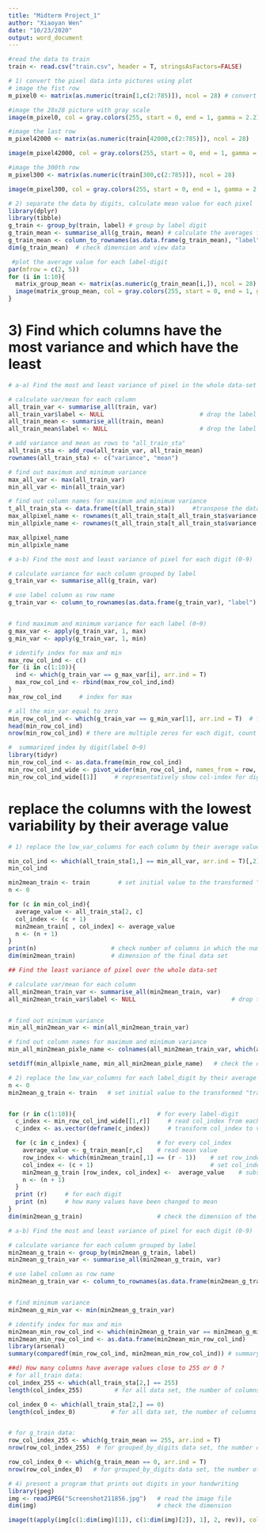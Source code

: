 ```yaml
---
title: "Midterm Project_1"
author: "Xiaoyan Wen"
date: "10/23/2020"
output: word_document
---
```

```r
#read the data to train
train <- read.csv("train.csv", header = T, stringsAsFactors=FALSE)
```

```r
# 1) convert the pixel data into pictures using plot
# image the fist row
m_pixel0 <- matrix(as.numeric(train[1,c(2:785)]), ncol = 28) # convert to matrix

#image the 28x28 picture with gray scale
image(m_pixel0, col = gray.colors(255, start = 0, end = 1, gamma = 2.2), useRaster = T, axes = F)
```

```r
#image the last row
m_pixel42000 <- matrix(as.numeric(train[42000,c(2:785)]), ncol = 28)

image(m_pixel42000, col = gray.colors(255, start = 0, end = 1, gamma = 2.2), useRaster = T, axes = F)
```

```r
#image the 300th row
m_pixel300 <- matrix(as.numeric(train[300,c(2:785)]), ncol = 28)

image(m_pixel300, col = gray.colors(255, start = 0, end = 1, gamma = 2.2), useRaster = T, axes = F)
```

```r
# 2) separate the data by digits, calculate mean value for each pixel
library(dplyr)
library(tibble)
g_train <- group_by(train, label) # group by label digit
g_train_mean <- summarise_all(g_train, mean) # calculate the averages for each pixel/grouped by label
g_train_mean <- column_to_rownames(as.data.frame(g_train_mean), "label") # use label col as row name
dim(g_train_mean)  # check dimension and view data
```

```r
 #plot the average value for each label-digit
par(mfrow = c(2, 5))
for (i in 1:10){
  matrix_group_mean <- matrix(as.numeric(g_train_mean[i,]), ncol = 28)
  image(matrix_group_mean, col = gray.colors(255, start = 0, end = 1, gamma = 2.2), useRaster = T, axes = F)
}
```

# 3) Find which columns have the most variance and which have the least
```r
# a-a) Find the most and least variance of pixel in the whole data-set

# calculate var/mean for each column 
all_train_var <- summarise_all(train, var)
all_train_var$label <- NULL                           # drop the label col
all_train_mean <- summarise_all(train, mean)
all_train_mean$label <- NULL                          # drop the label col

# add variance and mean as rows to "all_train_sta"
all_train_sta <- add_row(all_train_var, all_train_mean)
rownames(all_train_sta) <- c("variance", "mean")

# find out maximum and minimum variance
max_all_var <- max(all_train_var)
min_all_var <- min(all_train_var)

# find out column names for maximum and minimum variance
t_all_train_sta <- data.frame(t(all_train_sta))     #transpose the data
max_allpixel_name <- rownames(t_all_train_sta[t_all_train_sta$variance == max_all_var,])
min_allpixle_name <- rownames(t_all_train_sta[t_all_train_sta$variance == min_all_var,])

max_allpixel_name
min_allpixle_name
```

```r
# a-b) Find the most and least variance of pixel for each digit (0-9)

# calculate variance for each column grouped by label 
g_train_var <- summarise_all(g_train, var)

# use label column as row name 
g_train_var <- column_to_rownames(as.data.frame(g_train_var), "label")


# find maximum and minimum variance for each label (0~9)
g_max_var <- apply(g_train_var, 1, max)
g_min_var <- apply(g_train_var, 1, min)

# identify index for max and min
max_row_col_ind <- c()
for (i in c(1:10)){
  ind <- which(g_train_var == g_max_var[i], arr.ind = T)
  max_row_col_ind <- rbind(max_row_col_ind,ind)
}
max_row_col_ind     # index for max

```

```r
# all the min_var equal to zero
min_row_col_ind <- which(g_train_var == g_min_var[1], arr.ind = T)  # find index for zero 
head(min_row_col_ind)
nrow(min_row_col_ind) # there are multiple zeros for each digit, count the total index number   

#  summarized index by digit(label 0~9)
library(tidyr)
min_row_col_ind <- as.data.frame(min_row_col_ind)
min_row_col_ind_wide <- pivot_wider(min_row_col_ind, names_from = row, values_from = col, values_fn = list) 
min_row_col_ind_wide[[1]]     # representatively show col-index for digit 1
```

# replace the columns with the lowest variability by their average value
```r
# 1) replace the low_var_columns for each column by their average value and save to "min2mean_train"

min_col_ind <- which(all_train_sta[1,] == min_all_var, arr.ind = T)[,2]  # # col-index for meanvar = min 
min_col_ind
```

```r
min2mean_train <- train        # set initial value to the transformed "train" data
n <- 0

for (c in min_col_ind){
  average_value <- all_train_sta[2, c]
  col_index <- (c + 1)
  min2mean_train[ , col_index] <- average_value
  n <- (n + 1)
}
print(n)                     # check number of columns in which the number have changed to col-mean
dim(min2mean_train)          # dimension of the final data set
```

```r
## Find the least variance of pixel over the whole data-set

# calculate var/mean for each column 
all_min2mean_train_var <- summarise_all(min2mean_train, var)
all_min2mean_train_var$label <- NULL                           # drop the label col


# find out minimum variance
min_all_min2mean_var <- min(all_min2mean_train_var)

# find out column names for maximum and minimum variance
min_all_min2mean_pixle_name <- colnames(all_min2mean_train_var, which(all_min2mean_train_var[1,] == min_all_min2mean_var))

setdiff(min_allpixle_name, min_all_min2mean_pixle_name)   # check the difference between original and new data set
```
```r
# 2) replace the low_var_columns for each label_digit by their average value -> "min2mean_g_train"
n <- 0
min2mean_g_train <- train   # set initial value to the transformed "train" data


for (r in c(1:10)){                       # for every label-digit
  c_index <- min_row_col_ind_wide[[1,r]]     # read col_index from each label_index (1 ~ 10)
  c_index <- as.vector(deframe(c_index))     # transform col_index to vector

  for (c in c_index) {                    # for every col_index
    average_value <- g_train_mean[r,c]    # read mean value
    row_index <- which(min2mean_train[,1] == (r - 1))    # set row_index
    col_index <- (c + 1)                                 # set col_index
    min2mean_g_train [row_index, col_index] <-  average_value    # substrate the min_var cloumns with mean_value
    n <- (n + 1)
  }
  print (r)     # for each digit
  print (n)     # how many values have been changed to mean
}
dim(min2mean_g_train)                     # check the dimension of the new data
```


```r
# a-b) Find the most and least variance of pixel for each digit (0-9)

# calculate variance for each column grouped by label 
min2mean_g_train <- group_by(min2mean_g_train, label)
min2mean_g_train_var <- summarise_all(min2mean_g_train, var)

# use label column as row name 
min2mean_g_train_var <- column_to_rownames(as.data.frame(min2mean_g_train_var), "label")


# find minimum variance 
min2mean_g_min_var <- min(min2mean_g_train_var)

# identify index for max and min
min2mean_min_row_col_ind <- which(min2mean_g_train_var == min2mean_g_min_var, arr.ind = T)  # index for min 
min2mean_min_row_col_ind <- as.data.frame(min2mean_min_row_col_ind)       # transfer char to data.frame
library(arsenal)
summary(comparedf(min_row_col_ind, min2mean_min_row_col_ind)) # summary the difference between original and new data set
```

```r
##d) How many columns have average values close to 255 or 0 ?
# for all_train data:
col_index_255 <- which(all_train_sta[2,] == 255)
length(col_index_255)         # for all data set, the number of columns have average value close to 255

col_index_0 <- which(all_train_sta[2,] == 0)
length(col_index_0)          # for all data set, the number of columns have average value close to 0


# for g_train data:
row_col_index_255 <- which(g_train_mean == 255, arr.ind = T)
nrow(row_col_index_255)  # for grouped_by_digits data set, the number of columns have average value close to 255

row_col_index_0 <- which(g_train_mean == 0, arr.ind = T)
nrow(row_col_index_0)   # for grouped_by_digits data set, the number of columns have average value close to 0
```



```r
# 4) present a program that prints out digits in your handwriting
library(jpeg)
img <- readJPEG("Screenshot211856.jpg")   # read the image file
dim(img)                                  # check the dimension

image(t(apply(img[c(1:dim(img)[1]), c(1:dim(img)[2]), 1], 2, rev)), col=grey.colors(255), axes=F, asp=1)
```












